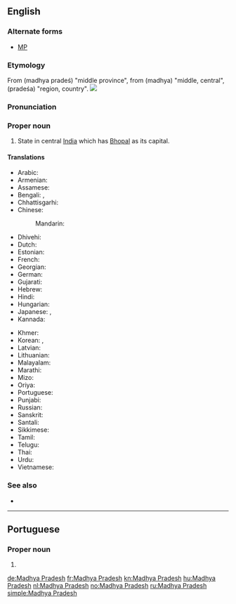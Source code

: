 ==English==
{{wikipedia}}
===Alternate forms===
*[[MP]]
===Etymology===
From {{etyl|hi|en}} {{m|hi|मध्य प्रदेश}} (madhya pradeś) "middle province", from {{etyl|sa|en}} {{m|sa|मध्य}} (madhya) "middle, central", {{m|sa|प्रदेश}} (pradeśa) "region, country".
[[Image:Madhya Pradesh in India (disputed hatched).svg|thumb|]]
===Pronunciation===
{{IPA|/ˈmɑːdjə prəˈdɛʃ/|lang=en}}
===Proper noun===
{{en-proper noun}}

# State in central [[India]] which has [[Bhopal]] as its capital.

====Translations====
{{trans-top|Madhya Pradesh, India}}
* Arabic: {{t|ar|مَادِيَا بْرَادِيش|m|tr=mādiyā bradīš}}
* Armenian: {{t|hy|Մադհյա Պրադեշ}}
* Assamese: {{t-needed|as}}
* Bengali: {{t|bn|মধ্যপ্রদেশ|sc=Beng}}, {{t|bn|মধ্য প্রদেশ|sc=Beng}}
* Chhattisgarhi: {{t-needed|hne}}
* Chinese:
*: Mandarin: {{t+|cmn|中央邦|tr=Zhōngyāng-bāng|sc=Hani}}
* Dhivehi: {{t|dv|މަދްޔަ ޕްރަދޭޝް|sc=Thaa}}
* Dutch: {{t+|nl|Madhya Pradesh}}
* Estonian: {{t|et|Madhya Pradesh}}
* French: {{t+|fr|Madhya Pradesh|m}}
* Georgian: {{t|ka|მადჰია-პრადეში}}
* German: {{t+|de|Madhya Pradesh|n}}
* Gujarati: {{t|gu|મધ્ય પ્રદેશ|sc=Gujr}}
* Hebrew: {{t|he|מאדהיה פראדש}}
* Hindi: {{t+|hi|मध्य प्रदेश|tr=madhya pradeś}}
* Hungarian: {{t|hu|Madhja Prades}}
* Japanese: {{t|ja|マディヤ・プラデーシュ州|tr=Madhiya-Puradēshu-shū}}, {{t|ja|マディヤ・プラデーシュ|tr=Madhiya-Puradēshu}}
* Kannada: {{t+|kn|ಮಧ್ಯ ಪ್ರದೇಶ|sc=Knda}}
{{trans-mid}}
* Khmer: {{t|km|មធ្យប្រទេឝ|sc=Khmr|tr=matya prɑtɛɛsh}}
* Korean: {{t|ko|마디아프라데시 주|tr=Madiapeuradesi ju|sc=Hang}}, {{t|ko|마디아프라데시|tr=Madiapeuradesi|sc=Hang}}
* Latvian: {{t|lv|Madhja Pradēša}}
* Lithuanian: {{t|lt|Madhja Pradešas}}
* Malayalam: {{t|ml|മധ്യപ്രദേശ്‌|sc=Mlym}}
* Marathi: {{t|mr|मध्यप्रदेश|tr=madhyapradēś|sc=Deva}}
* Mizo: {{t-needed|lus}}
* Oriya: {{t|or|ମଧ୍ୟ ପ୍ରଦେଶ|sc=Orya}}
* Portuguese: {{t|pt|Madhya Pradesh}}
* Punjabi: {{t|pa|ਮੱਧ ਪ੍ਰਦੇਸ਼|sc=Guru}}
* Russian: {{t+|ru|Ма́дхья-Праде́ш|m}}
* Sanskrit: {{t|sa|मध्य प्रदेश}}
* Santali: {{t-needed|sat}}
* Sikkimese: {{t-needed|sip}}
* Tamil: {{t|ta|மத்தியப் பிரதேசம்|sc=Taml}}
* Telugu: {{t+|te|మధ్య ప్రదేశ్}}
* Thai: {{t|th|รัฐมัธยประเทศ|tr=rát máttáyá-bpràtâyt}}
* Urdu: {{t|ur|مدھیہ پردیش|tr=madhya pradeś}}
* Vietnamese: {{t|vi|Madhya Pradesh}}
{{trans-bottom}}

===See also===
* {{list:states of India/en}}

----

==Portuguese==

===Proper noun===
{{pt-proper noun|m}}

# {{place|pt|state|c/India|t1=Madhya Pradesh}}

[[de:Madhya Pradesh]]
[[fr:Madhya Pradesh]]
[[kn:Madhya Pradesh]]
[[hu:Madhya Pradesh]]
[[nl:Madhya Pradesh]]
[[no:Madhya Pradesh]]
[[ru:Madhya Pradesh]]
[[simple:Madhya Pradesh]]